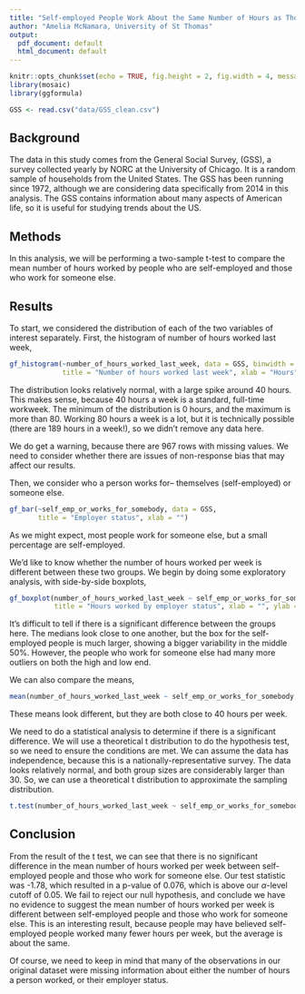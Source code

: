 ```yaml
---
title: "Self-employed People Work About the Same Number of Hours as Those Employed by Someone Else"
author: "Amelia McNamara, University of St Thomas"
output:
  pdf_document: default
  html_document: default
---
```


```r
knitr::opts_chunk$set(echo = TRUE, fig.height = 2, fig.width = 4, message = FALSE)
library(mosaic)
library(ggformula)
```

```r
GSS <- read.csv("data/GSS_clean.csv")
```

## Background

The data in this study comes from the General Social Survey, (GSS), a survey collected yearly by NORC at the University of Chicago. It is a random sample of households from the United States. The GSS has been running since 1972, although we are considering data specifically from 2014 in this analysis. The GSS contains information about many aspects of American life, so it is useful for studying trends about the US. 
 
## Methods

In this analysis, we will be performing a two-sample t-test to compare the mean number of hours worked by people who are self-employed and those who work for someone else. 


## Results

To start, we considered the distribution of each of the two variables of interest separately. First, the histogram of number of hours worked last week, 

```r
gf_histogram(~number_of_hours_worked_last_week, data = GSS, binwidth = 5, 
             title = "Number of hours worked last week", xlab = "Hours")
```

The distribution looks relatively normal, with a large spike around 40 hours. This makes sense, because 40 hours a week is a standard, full-time workweek. The minimum of the distribution is 0 hours, and the maximum is more than 80. Working 80 hours a week is a lot, but it is technically possible (there are 189 hours in a week!), so we didn't remove any data here.

We do get a warning, because there are 967 rows with missing values. We need to consider whether there are issues of non-response bias that may affect our results. 

Then, we consider who a person works for-- themselves (self-employed) or someone else. 

```r
gf_bar(~self_emp_or_works_for_somebody, data = GSS, 
       title = "Employer status", xlab = "")
```

As we might expect, most people work for someone else, but a small percentage are self-employed. 

We'd like to know whether the number of hours worked per week is different between these two groups. We begin by doing some exploratory analysis, with side-by-side boxplots,

```r
gf_boxplot(number_of_hours_worked_last_week ~ self_emp_or_works_for_somebody, data = GSS, 
           title = "Hours worked by employer status", xlab = "", ylab = "Hours")
```

It's difficult to tell if there is a significant difference between the groups here. The medians look close to one another, but the box for the self-employed people is much larger, showing a bigger variability in the middle 50%. However, the people who work for someone else had many more outliers on both the high and low end. 

We can also compare the means,

```r
mean(number_of_hours_worked_last_week ~ self_emp_or_works_for_somebody, data = GSS, na.rm = TRUE)
```

These means look different, but they are both close to 40 hours per week. 

We need to do a statistical analysis to determine if there is a significant difference. We will use a theoretical t distribution to do the hypothesis test, so we need to ensure the conditions are met. We can assume the data has independence, because this is a nationally-representative survey. The data looks relatively normal, and both group sizes are considerably larger than 30. So, we can use a theoretical t distribution to approximate the sampling distribution.

```r
t.test(number_of_hours_worked_last_week ~ self_emp_or_works_for_somebody, data = GSS)
```

## Conclusion

From the result of the t test, we can see that there is no significant difference in the mean number of hours worked per week between self-employed people and those who work for someone else. Our test statistic was -1.78, which resulted in a p-value of 0.076, which is above our $\alpha$-level cutoff of 0.05. We fail to reject our null hypothesis, and conclude we have no evidence to suggest the mean number of hours worked per week is different between self-employed people and those who work for someone else. This is an interesting result, because people may have believed self-employed people worked many fewer hours per week, but the average is about the same. 

Of course, we need to keep in mind that many of the observations in our original dataset were missing information about either the number of hours a person worked, or their employer status. 
